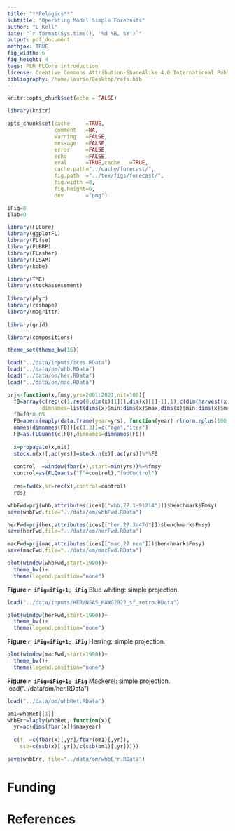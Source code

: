 ```yaml
---
title: "**Pelagics**"
subtitle: "Operating Model Simple Forecasts"
author: "L Kell"
date: "`r format(Sys.time(), '%d %B, %Y')`"
output: pdf_document
mathjax: TRUE
fig_width: 6 
fig_height: 4 
tags: FLR FLCore introduction
license: Creative Commons Attribution-ShareAlike 4.0 International Public License
bibliography: /home/laurie/Desktop/refs.bib
---
```


```r
knitr::opts_chunk$set(echo = FALSE)

library(knitr)

opts_chunk$set(cache     =TRUE, 
               comment   =NA, 
               warning   =FALSE, 
               message   =FALSE, 
               error     =FALSE, 
               echo      =FALSE, 
               eval      =TRUE,cache   =TRUE,
               cache.path="../cache/forecast/",
               fig.path  ="../tex/figs/forecast/",
               fig.width =8,
               fig.height=6,
               dev       ="png")

iFig=0
iTab=0
```

```r
library(FLCore)
library(ggplotFL)
library(FLfse)
library(FLBRP)
library(FLasher)
library(FLSAM)
library(kobe)

library(TMB)
library(stockassessment)
  
library(plyr)
library(reshape)
library(magrittr)
  
library(grid)

library(compositions)

theme_set(theme_bw(16))
```

```r
load("../data/inputs/ices.RData")
load("../data/om/whb.RData")
load("../data/om/her.RData")
load("../data/om/mac.RData")

prj<-function(x,fmsy,yrs=2001:2021,nit=100){
  f0=array(c(rep(c(1,rep(0,dim(x)[1])),dim(x)[1]-1),1),c(dim(harvest(x))[1],dim(harvest(x))[1]),
           dimnames=list(dims(x)$min:dims(x)$max,dims(x)$min:dims(x)$max))
  f0=f0*0.05
  F0=aperm(maply(data.frame(year=yrs), function(year) rlnorm.rplus(100,rep(0,dim(x)[1]),f0)),c(3,1,2)) 
  names(dimnames(F0))[c(1,3)]=c("age","iter")
  F0=as.FLQuant(c(F0),dimnames=dimnames(F0))
  
  x=propagate(x,nit)
  stock.n(x)[,ac(yrs)]=stock.n(x)[,ac(yrs)]%*%F0
  
  control  =window(fbar(x),start=min(yrs))%=%fmsy
  control=as(FLQuants("f"=control),"fwdControl")
  
  res=fwd(x,sr=rec(x),control=control)
  res}

whbFwd=prj(whb,attributes(ices[["whb.27.1-91214"]])$benchmark$Fmsy)
save(whbFwd,file="../data/om/whbFwd.RData")

herFwd=prj(her,attributes(ices[["her.27.3a47d"]])$benchmark$Fmsy)
save(herFwd,file="../data/om/herFwd.RData")

macFwd=prj(mac,attributes(ices[["mac.27.nea"]])$benchmark$Fmsy)
save(macFwd,file="../data/om/macFwd.RData")
```



```r
plot(window(whbFwd,start=1990))+
  theme_bw()+
  theme(legend.position="none")
```

**Figure `r iFig=iFig+1; iFig`** Blue whiting: simple projection. 

```r
load("../data/inputs/HER/NSAS_HAWG2022_sf_retro.RData")

plot(window(herFwd,start=1990))+
  theme_bw()+
  theme(legend.position="none")
```

**Figure `r iFig=iFig+1; iFig`** Herring: simple projection. 

```r
plot(window(macFwd,start=1990))+
  theme_bw()+
  theme(legend.position="none")
```

**Figure `r iFig=iFig+1; iFig`** Mackerel: simple projection. load("../data/om/her.RData")


```r
load("../data/om/whbRet.RData")

om1=whbRet[[1]]
whbErr=laply(whbRet, function(x){
  yr=ac(dims(fbar(x))$maxyear)
  
  c(f  =c(fbar(x)[,yr]/fbar(om1)[,yr]),
    ssb=c(ssb(x)[,yr])/c(ssb(om1)[,yr]))})

save(whbErr, file="../data/om/whbErr.RData")
```

# Funding

# References
